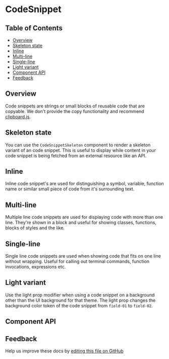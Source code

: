 
<!-- How do I get <Props> to work?
 -->

# CodeSnippet

## Table of Contents

- [Overview](#overview)
- [Skeleton state](#skeleton-state)
- [Inline](#inline)
- [Multi-line](#multi-line)
- [Single-line](#single-line)
- [Light variant](#light-variant)
- [Component API](#component-api)
- [Feedback](#feedback)

## Overview

Code snippets are strings or small blocks of reusable code that are copyable. We
don't provide the copy functionality and recommend
[clipboard.js](https://clipboardjs.com/).

<Preview>
  <Story id="codesnippet--inline" />
</Preview>

## Skeleton state

You can use the `CodeSnippetSkeleton` component to render a skeleton variant of
an code snippet. This is useful to display while content in your code snippet is
being fetched from an external resource like an API.

<Preview>
  <Story id="codesnippet--skeleton" />
</Preview>

## Inline

Inline code snippet's are used for distinguishing a symbol, variable, function
name or similar small piece of code from it's surrounding text.

<Preview>
  <Story id="codesnippet--inline" />
</Preview>

## Multi-line

Multiple line code snippets are used for displaying code with more than one
line. They're shown in a block and useful for showing classes, functions, blocks
of styles and the like.

<Preview>
  <Story id="codesnippet--multiline" />
</Preview>

## Single-line

Single line code snippets are used when showing code that fits on one line
without wrapping. Useful for calling out terminal commands, function
invocations, expressions etc.

<Preview>
  <Story id="codesnippet--singleline" />
</Preview>

## Light variant

Use the light prop modifier when using a code snippet on a background other than
the UI background for that theme. The light prop changes the background color
token of the code snippet from `field-01` to `field-02`.

<Preview>
  <Story id="codesnippet--inline" light />
</Preview>

## Component API

<Props sort="asc" />

## Feedback

Help us improve these docs by
[editing this file on GitHub](https://github.com/carbon-design-system/carbon/edit/master/packages/react/src/components/CodeSnippet/CodeSnippet.stories.mdx)
